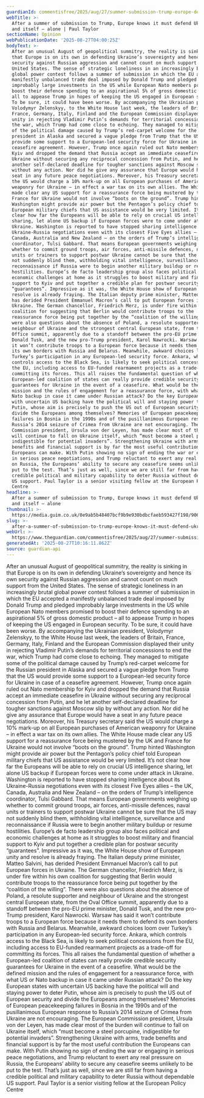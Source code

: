 ```yaml
---
guardianId: commentisfree/2025/aug/27/summer-submission-trump-europe-defence-ukraine
webTitle: >-
  After a summer of submission to Trump, Europe knows it must defend Ukraine –
  and itself – alone | Paul Taylor
sectionName: Opinion
webPublicationDate: '2025-08-27T04:00:25Z'
bodyText: >-
  After an unusual August of geopolitical summitry, the reality is sinking in
  that Europe is on its own in defending Ukraine’s sovereignty and hence its own
  security against Russian aggression and cannot count on much support from the
  United States. The sense of strategic loneliness in an increasingly brutal
  global power contest follows a summer of submission in which the EU accepted a
  manifestly unbalanced trade deal imposed by Donald Trump and pledged
  improbably large investments in the US while European Nato members promised to
  boost their defence spending to an aspirational 5% of gross domestic product –
  all to appease Trump in hopes of keeping the US engaged in European security.
  To be sure, it could have been worse. By accompanying the Ukrainian president,
  Volodymyr Zelenskyy, to the White House last week, the leaders of Britain,
  France, Germany, Italy, Finland and the European Commission displayed their
  unity in rejecting Vladimir Putin’s demands for territorial concessions to end
  the war, which Trump had come close to echoing. They managed to mitigate some
  of the political damage caused by Trump’s red-carpet welcome for the Russian
  president in Alaska and secured a vague pledge from Trump that the US would
  provide some support to a European-led security force for Ukraine in case of a
  ceasefire agreement. However, Trump once again ruled out Nato membership for
  Kyiv and dropped the demand that Russia accept an immediate ceasefire in
  Ukraine without securing any reciprocal concession from Putin, and he let
  another self-declared deadline for tougher sanctions against Moscow slip by
  without any action. Nor did he give any assurance that Europe would have a
  seat in any future peace negotiations. Moreover, his Treasury secretary said
  the US would charge a 10% mark-up on all European purchases of American
  weaponry for Ukraine – in effect a war tax on its own allies. The White House
  made clear any US support for a reassurance force being mustered by the UK and
  France for Ukraine would not involve “boots on the ground”. Trump hinted
  Washington might provide air power but the Pentagon’s policy chief told
  European military chiefs that US assistance would be very limited. It’s not
  clear how far the Europeans will be able to rely on crucial US intelligence
  sharing, let alone US backup if European forces were to come under attack in
  Ukraine. Washington is reported to have stopped sharing intelligence about its
  Ukraine-Russia negotiations even with its closest Five Eyes allies – the UK,
  Canada, Australia and New Zealand – on the orders of Trump’s intelligence
  coordinator, Tulsi Gabbard. That means European governments weighing up
  whether to commit ground troops, air forces, anti-missile defences, naval
  units or trainers to support postwar Ukraine cannot be sure that the US may
  not suddenly blind them, withholding vital intelligence, surveillance and
  reconnaissance if Russia were to begin another military buildup or resume
  hostilities. Europe’s de facto leadership group also faces political and
  economic challenges at home as it struggles to boost military and financial
  support to Kyiv and put together a credible plan for postwar security
  “guarantees”. Impressive as it was, the White House show of European unity and
  resolve is already fraying. The Italian deputy prime minister, Matteo Salvini,
  has derided President Emmanuel Macron’s call to put European forces in
  Ukraine. The German chancellor, Friedrich Merz, is under fire within his own
  coalition for suggesting that Berlin would contribute troops to the
  reassurance force being put together by the “coalition of the willing”. There
  were also questions about the absence of Poland, a resolute supporter and
  neighbour of Ukraine and the strongest central European state, from the Oval
  Office summit, apparently due to a standoff between the pro-EU prime minister,
  Donald Tusk, and the new pro-Trump president, Karol Nawrocki. Warsaw has said
  it won’t contribute troops to a European force because it needs them to defend
  its own borders with Russia and Belarus. Meanwhile, awkward choices loom over
  Turkey’s participation in any European-led security force. Ankara, which
  controls access to the Black Sea, is likely to seek political concessions from
  the EU, including access to EU-funded rearmament projects as a trade-off for
  committing its forces. This all raises the fundamental question of whether a
  European-led coalition of states can really provide credible security
  guarantees for Ukraine in the event of a ceasefire. What would be the defined
  mission and the rules of engagement for a reassurance force, with what US or
  Nato backup in case it came under Russian attack? Do the key European states
  with uncertain US backing have the political will and staying power to deter
  Putin, whose aim is precisely to push the US out of European security and
  divide the Europeans among themselves? Memories of European peacekeeping
  failures in Bosnia in the 1990s and of the pusillanimous European response to
  Russia’s 2014 seizure of Crimea from Ukraine are not encouraging. The European
  Commission president, Ursula von der Leyen, has made clear most of the burden
  will continue to fall on Ukraine itself, which “must become a steel porcupine,
  indigestible for potential invaders”. Strengthening Ukraine with arms, trade
  benefits and financial support is by far the most useful contribution the
  Europeans can make. With Putin showing no sign of ending the war or engaging
  in serious peace negotiations, and Trump reluctant to exert any real pressure
  on Russia, the Europeans’ ability to secure any ceasefire seems unlikely to be
  put to the test. That’s just as well, since we are still far from having a
  credible political and military capability to deter Russia without dependable
  US support. Paul Taylor is a senior visiting fellow at the European Policy
  Centre
headline: >-
  After a summer of submission to Trump, Europe knows it must defend Ukraine –
  and itself – alone
thumbnail: >-
  https://media.guim.co.uk/0e9ab5b48407bcf9b9e930bdbcfaeb593427f198/906_0_6593_5275/500.jpg
slug: >-
  after-a-summer-of-submission-to-trump-europe-knows-it-must-defend-ukraine-and-itself-alone-or-paul-taylor
webUrl: >-
  https://www.theguardian.com/commentisfree/2025/aug/27/summer-submission-trump-europe-defence-ukraine
generatedAt: '2025-08-27T10:16:11.862Z'
source: guardian-api
---
```

After an unusual August of geopolitical summitry, the reality is sinking in that Europe is on its own in defending Ukraine’s sovereignty and hence its own security against Russian aggression and cannot count on much support from the United States. The sense of strategic loneliness in an increasingly brutal global power contest follows a summer of submission in which the EU accepted a manifestly unbalanced trade deal imposed by Donald Trump and pledged improbably large investments in the US while European Nato members promised to boost their defence spending to an aspirational 5% of gross domestic product – all to appease Trump in hopes of keeping the US engaged in European security. To be sure, it could have been worse. By accompanying the Ukrainian president, Volodymyr Zelenskyy, to the White House last week, the leaders of Britain, France, Germany, Italy, Finland and the European Commission displayed their unity in rejecting Vladimir Putin’s demands for territorial concessions to end the war, which Trump had come close to echoing. They managed to mitigate some of the political damage caused by Trump’s red-carpet welcome for the Russian president in Alaska and secured a vague pledge from Trump that the US would provide some support to a European-led security force for Ukraine in case of a ceasefire agreement. However, Trump once again ruled out Nato membership for Kyiv and dropped the demand that Russia accept an immediate ceasefire in Ukraine without securing any reciprocal concession from Putin, and he let another self-declared deadline for tougher sanctions against Moscow slip by without any action. Nor did he give any assurance that Europe would have a seat in any future peace negotiations. Moreover, his Treasury secretary said the US would charge a 10% mark-up on all European purchases of American weaponry for Ukraine – in effect a war tax on its own allies. The White House made clear any US support for a reassurance force being mustered by the UK and France for Ukraine would not involve “boots on the ground”. Trump hinted Washington might provide air power but the Pentagon’s policy chief told European military chiefs that US assistance would be very limited. It’s not clear how far the Europeans will be able to rely on crucial US intelligence sharing, let alone US backup if European forces were to come under attack in Ukraine. Washington is reported to have stopped sharing intelligence about its Ukraine-Russia negotiations even with its closest Five Eyes allies – the UK, Canada, Australia and New Zealand – on the orders of Trump’s intelligence coordinator, Tulsi Gabbard. That means European governments weighing up whether to commit ground troops, air forces, anti-missile defences, naval units or trainers to support postwar Ukraine cannot be sure that the US may not suddenly blind them, withholding vital intelligence, surveillance and reconnaissance if Russia were to begin another military buildup or resume hostilities. Europe’s de facto leadership group also faces political and economic challenges at home as it struggles to boost military and financial support to Kyiv and put together a credible plan for postwar security “guarantees”. Impressive as it was, the White House show of European unity and resolve is already fraying. The Italian deputy prime minister, Matteo Salvini, has derided President Emmanuel Macron’s call to put European forces in Ukraine. The German chancellor, Friedrich Merz, is under fire within his own coalition for suggesting that Berlin would contribute troops to the reassurance force being put together by the “coalition of the willing”. There were also questions about the absence of Poland, a resolute supporter and neighbour of Ukraine and the strongest central European state, from the Oval Office summit, apparently due to a standoff between the pro-EU prime minister, Donald Tusk, and the new pro-Trump president, Karol Nawrocki. Warsaw has said it won’t contribute troops to a European force because it needs them to defend its own borders with Russia and Belarus. Meanwhile, awkward choices loom over Turkey’s participation in any European-led security force. Ankara, which controls access to the Black Sea, is likely to seek political concessions from the EU, including access to EU-funded rearmament projects as a trade-off for committing its forces. This all raises the fundamental question of whether a European-led coalition of states can really provide credible security guarantees for Ukraine in the event of a ceasefire. What would be the defined mission and the rules of engagement for a reassurance force, with what US or Nato backup in case it came under Russian attack? Do the key European states with uncertain US backing have the political will and staying power to deter Putin, whose aim is precisely to push the US out of European security and divide the Europeans among themselves? Memories of European peacekeeping failures in Bosnia in the 1990s and of the pusillanimous European response to Russia’s 2014 seizure of Crimea from Ukraine are not encouraging. The European Commission president, Ursula von der Leyen, has made clear most of the burden will continue to fall on Ukraine itself, which “must become a steel porcupine, indigestible for potential invaders”. Strengthening Ukraine with arms, trade benefits and financial support is by far the most useful contribution the Europeans can make. With Putin showing no sign of ending the war or engaging in serious peace negotiations, and Trump reluctant to exert any real pressure on Russia, the Europeans’ ability to secure any ceasefire seems unlikely to be put to the test. That’s just as well, since we are still far from having a credible political and military capability to deter Russia without dependable US support. Paul Taylor is a senior visiting fellow at the European Policy Centre
